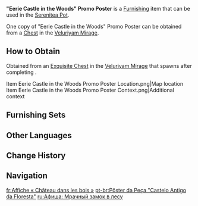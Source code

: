 {{Furnishing Infobox
|id             = 373397
|image          = Item Eerie Castle in the Woods Promo Poster.png
|category       = Landscape
|subcategory    = Ornament
|quality        = 4
|adeptal_energy = 90
|load           = 65
|reduced_load   = 47
|description    = A promotional poster from the "[[Daiya's Three-Day Reverie]]" attraction in the [[Veluriyam Mirage]], depicting the central ideas and themes behind "[[Petrifying Gaze]]." The main image shows a sinister castle illuminated only by moonlight. From the towering trees beside the castle, perhaps the ghosts were originally intended to be related to demonic trees. But as owls also roost in said trees, perhaps their final choice of antagonist was a good one.
|mention        = 
|blueprint      = 
|source1        = [[Exquisite Chest]] after completing ''[[Petrifying Gaze]]''
|event          = Secret Summer Paradise
|limited        = 1
}}
'''"Eerie Castle in the Woods" Promo Poster''' is a [[Furnishing]] item that can be used in the [[Serenitea Pot]].

One copy of "Eerie Castle in the Woods" Promo Poster can be obtained from a [[Chest]] in the [[Veluriyam Mirage]].

==How to Obtain==
Obtained from an [[Exquisite Chest]] in the [[Veluriyam Mirage]] that spawns after completing {{Quest|Petrifying Gaze}}.
<gallery>
Item Eerie Castle in the Woods Promo Poster Location.png|Map location
Item Eerie Castle in the Woods Promo Poster Context.png|Additional context
</gallery>

==Furnishing Sets==
{{Craft Usage|type=Furnishing Set}}

==Other Languages==
{{Other Languages
|en      = "Eerie Castle in the Woods" Promo Poster
|zhs     = 剧目海报-「密林古堡」
|zhs_rm  = Jùmù Hǎibào - "Mìlín Gǔbǎo"
|zht     = 劇目海報-「密林古堡」
|zht_rm  = Jùmù Hǎibào - "Mìlín Gǔbǎo"
|zh_tl   = Theater Play Poster - "Old Castle in Deep Woods"
|ja      = 演劇のポスター-「密林の中の古城」
|ja_rm   = Engeki no Posutaa - "Mitsurin no Naka no Kojou"
|ja_tl   = Theater Play Poster - "Old Castle in Deep Woods"
|ko      = 연극 포스터-「밀림 속의 성」
|ko_tl   = Theater Play Poster - "Castle in Deep Woods"
|es      = Cartel de obra teatral: Fortín Arbolado
|es_tl   = Theatrical Work Poster: Woodland Fortress
|fr      = Affiche «&nbsp;Château dans les bois&nbsp;»
|fr_tl   = "Castle in the Woods" Poster
|ru      = Афиша: Мрачный замок в лесу
|ru_tl   = Poster: Gloomy Castle in the Woods
|th      = โปสเตอร์ละคร - "ปราสาทโบราณในป่าทึบ"
|th_rm   = 
|th_tl   = 
|vi      = Áp Phích - Lâu Đài Trong Rừng
|vi_tl   = 
|de      = Werbeplakat: „Schauerschloss im Wald“
|de_tl   = Promo Poster: "Eerie Castle in the Woods"
|id      = Poster "Istana Hutan"
|id_tl   = "Forest Castle" Poster
|pt      = Pôster da Peça "Castelo Antigo da Floresta"
|pt_tl   = Poster for the Play "Ancient Castle of the Forest"
|tr      = "Ormandaki Ürpertici Kale" Tanıtım Afişi
|tr_tl   = 
|it      = Poster promozionale de "L'inquietante castello nei boschi"
|it_tl   = Promotional Poster of "The Ominous Castle in the Woods"
}}

==Change History==
{{Change History|3.8}}

==Navigation==
{{Furnishing Navbox|exterior}}

[[fr:Affiche « Château dans les bois »]]
[[pt-br:Pôster da Peça "Castelo Antigo da Floresta"]]
[[ru:Афиша: Мрачный замок в лесу]]